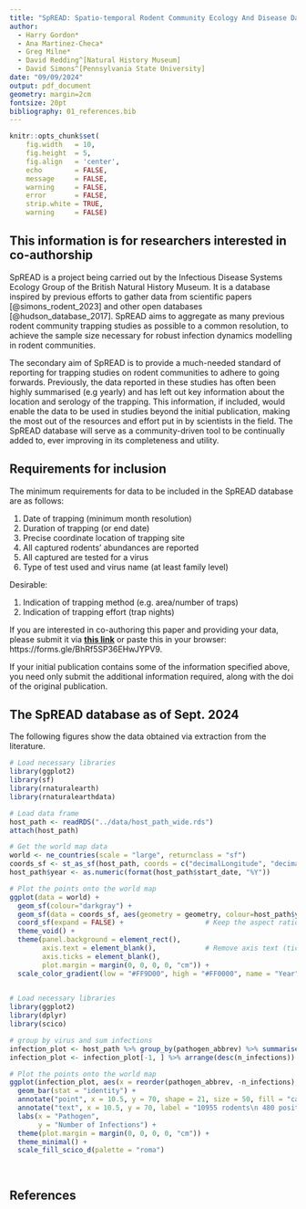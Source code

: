 ```yaml
---
title: "SpREAD: Spatio-temporal Rodent Community Ecology And Disease Database."
author:
  - Harry Gordon*
  - Ana Martinez-Checa*
  - Greg Milne*
  - David Redding^[Natural History Museum]
  - David Simons^[Pennsylvania State University]
date: "09/09/2024"
output: pdf_document
geometry: margin=2cm
fontsize: 20pt
bibliography: 01_references.bib
---
```


```r
knitr::opts_chunk$set(
    fig.width   = 10,
    fig.height  = 5,
    fig.align   = 'center',
    echo        = FALSE,
    message     = FALSE,
    warning     = FALSE,
    error       = FALSE,
    strip.white = TRUE,
    warning     = FALSE)
```
## This information is for researchers interested in co-authorship

SpREAD is a project being carried out by the Infectious Disease Systems Ecology Group of the British Natural History Museum. It is a database inspired by previous efforts to gather data from scientific papers [@simons_rodent_2023] and other open databases [@hudson_database_2017]. SpREAD aims to aggregate as many previous rodent community trapping studies as possible to a common resolution, to achieve the sample size necessary for robust infection dynamics modelling in rodent communities.

The secondary aim of SpREAD is to provide a much-needed standard of reporting for trapping studies on rodent communities to adhere to going forwards. Previously, the data reported in these studies has often been highly summarised (e.g yearly) and has left out key information about the location and serology of the trapping. This information, if included, would enable the data to be used in studies beyond the initial publication, making the most out of the resources and effort put in by scientists in the field. The SpREAD database will serve as a community-driven tool to be continually added to, ever improving in its completeness and utility.



## Requirements for inclusion

The minimum requirements for data to be included in the SpREAD database are as follows:

1. Date of trapping (minimum month resolution)
1. Duration of trapping (or end date)
1. Precise coordinate location of trapping site
1. All captured rodents' abundances are reported
1. All captured are tested for a virus
1. Type of test used and virus name (at least family level)

Desirable:

1. Indication of trapping method (e.g. area/number of traps)
1. Indication of trapping effort (trap nights)

If you are interested in co-authoring this paper and providing your data, please submit it via [**this link**](https://forms.gle/BhRf5SP36EHwJYPV9) or paste this in your browser: https://forms.gle/BhRf5SP36EHwJYPV9.

If your initial publication contains some of the information specified above, you need only submit the additional information required, along with the doi of the original publication.

## The SpREAD database as of Sept. 2024

The following figures show the data obtained via extraction from the literature.

```r
# Load necessary libraries
library(ggplot2)
library(sf)
library(rnaturalearth)
library(rnaturalearthdata)

# Load data frame
host_path <- readRDS("../data/host_path_wide.rds")
attach(host_path)

# Get the world map data
world <- ne_countries(scale = "large", returnclass = "sf")
coords_sf <- st_as_sf(host_path, coords = c("decimalLongitude", "decimalLatitude"), crs = 4326, agr = "constant")
host_path$year <- as.numeric(format(host_path$start_date, "%Y"))

# Plot the points onto the world map 
ggplot(data = world) +
  geom_sf(colour="darkgray") +
  geom_sf(data = coords_sf, aes(geometry = geometry, colour=host_path$year), size = 3, shape=19) +
  coord_sf(expand = FALSE) +                    # Keep the aspect ratio
  theme_void() +
  theme(panel.background = element_rect(), 
        axis.text = element_blank(),            # Remove axis text (tick labels)
        axis.ticks = element_blank(),
        plot.margin = margin(0, 0, 0, 0, "cm")) +
  scale_color_gradient(low = "#FF9D00", high = "#FF0000", name = "Year")
  
```

```r
# Load necessary libraries
library(ggplot2)
library(dplyr)
library(scico)

# group by virus and sum infections
infection_plot <- host_path %>% group_by(pathogen_abbrev) %>% summarise(n_infections=sum(positive))
infection_plot <- infection_plot[-1, ] %>% arrange(desc(n_infections))

# Plot the points onto the world map 
ggplot(infection_plot, aes(x = reorder(pathogen_abbrev, -n_infections), y = n_infections, fill=pathogen_abbrev)) +
  geom_bar(stat = "identity") + 
  annotate("point", x = 10.5, y = 70, shape = 21, size = 50, fill = "cadetblue", color = "cadetblue") +
  annotate("text", x = 10.5, y = 70, label = "10955 rodents\n 480 positive", size = 5) +
  labs(x = "Pathogen",
       y = "Number of Infections") +
  theme(plot.margin = margin(0, 0, 0, 0, "cm")) +
  theme_minimal() +
  scale_fill_scico_d(palette = "roma")

  
```

## References
